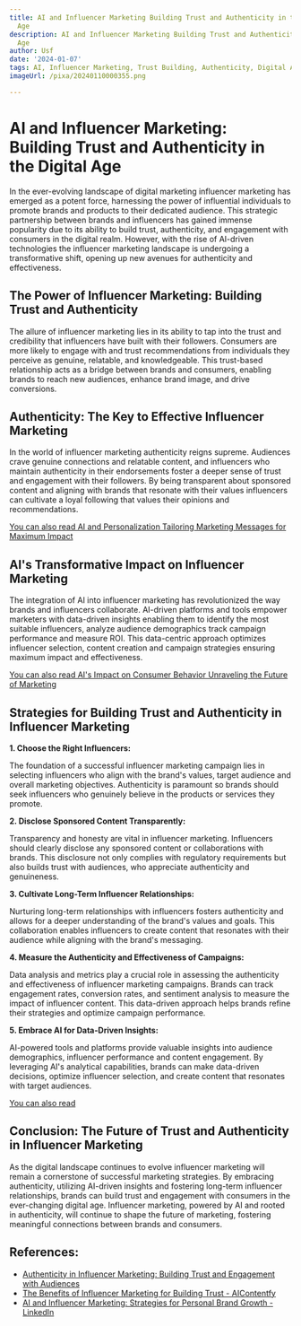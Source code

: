 ```yaml
---
title: AI and Influencer Marketing Building Trust and Authenticity in the Digital
  Age
description: AI and Influencer Marketing Building Trust and Authenticity in the Digital
  Age
author: Usf
date: '2024-01-07'
tags: AI, Influencer Marketing, Trust Building, Authenticity, Digital Age
imageUrl: /pixa/20240110000355.png

---
```

# AI and Influencer Marketing:  Building Trust and Authenticity in the Digital Age

In the ever-evolving landscape of digital marketing influencer  marketing has emerged as a potent force, harnessing  the power of influential  individuals to promote brands and products to their dedicated audience. This strategic partnership between brands and influencers has gained immense popularity due  to its ability to build trust, authenticity, and engagement with consumers in the digital  realm. However, with the rise of AI-driven technologies  the influencer marketing landscape is undergoing a  transformative shift, opening  up new avenues for authenticity and  effectiveness.

## The Power of Influencer Marketing: Building Trust and Authenticity

The allure of influencer marketing lies  in its ability to tap into the trust and credibility that influencers have built with their followers. Consumers are  more likely to engage with and trust recommendations from individuals they perceive as genuine, relatable, and knowledgeable. This trust-based relationship  acts as a  bridge  between brands and consumers, enabling brands  to reach new audiences, enhance brand image, and drive conversions.

## Authenticity: The Key to Effective Influencer Marketing

In the world of influencer marketing authenticity reigns  supreme. Audiences crave genuine connections and relatable content, and influencers who maintain authenticity in  their endorsements foster a deeper  sense of  trust and engagement with their followers. By  being transparent about sponsored content and aligning  with brands that resonate with their values influencers can cultivate a loyal following  that values  their opinions and recommendations.

[You can also read AI and Personalization Tailoring Marketing Messages for Maximum Impact](AI%20and%20Personalization%20Tailoring%20Marketing%20Messages%20for%20Maximum%20Impact)


## AI's Transformative Impact on  Influencer Marketing

The integration of AI into influencer marketing has revolutionized the way brands and influencers collaborate. AI-driven platforms  and  tools empower marketers with data-driven insights enabling them to identify the most suitable influencers, analyze audience demographics  track campaign performance and measure ROI. This  data-centric approach optimizes influencer selection, content creation and campaign strategies ensuring maximum impact and effectiveness.

[You  can also read  AI's Impact on Consumer Behavior Unraveling the Future  of Marketing](AI%27s%20Impact%20on%20Consumer%20Behavior%20Unraveling%20the%20Future%20of%20Marketing)


## Strategies for  Building Trust  and Authenticity in Influencer Marketing

**1. Choose the Right Influencers:**

The foundation of a successful influencer marketing  campaign  lies in selecting  influencers  who align with  the  brand's values, target audience and  overall marketing objectives. Authenticity is paramount so brands should seek influencers who genuinely believe in  the products or  services they promote.

**2. Disclose Sponsored Content Transparently:**

Transparency and honesty are vital in influencer marketing. Influencers should  clearly disclose any  sponsored content or collaborations with brands. This disclosure not only complies with regulatory requirements but also builds trust with audiences, who appreciate authenticity and genuineness.

**3. Cultivate Long-Term Influencer Relationships:**

Nurturing long-term relationships with influencers fosters authenticity  and allows for a deeper understanding of the brand's values and  goals. This collaboration enables influencers to create  content that resonates with their audience while aligning with the brand's messaging.

**4. Measure the Authenticity and Effectiveness of Campaigns:**

Data analysis and metrics play a crucial role in assessing the authenticity and effectiveness of influencer marketing campaigns.  Brands can track engagement rates, conversion rates, and sentiment analysis to measure the impact of influencer content. This data-driven approach helps brands refine their strategies and optimize  campaign performance.

**5. Embrace  AI for Data-Driven Insights:**

AI-powered tools and platforms provide valuable insights into audience demographics,  influencer  performance  and content engagement. By leveraging AI's analytical capabilities, brands can make data-driven decisions, optimize influencer selection, and create content  that resonates with target  audiences.

[You can also read ]()


## Conclusion: The Future of Trust and Authenticity in Influencer Marketing

As the digital landscape continues to evolve influencer marketing will remain a cornerstone of successful marketing strategies. By embracing authenticity, utilizing AI-driven  insights and fostering long-term influencer relationships, brands can build trust and  engagement  with consumers in the ever-changing digital age. Influencer  marketing, powered by AI and rooted in authenticity,  will continue to shape the future of marketing, fostering meaningful  connections between brands and consumers.

## References:
- [Authenticity in Influencer Marketing: Building Trust and Engagement with Audiences](https://www.linkedin.com/pulse/authenticity-influencer-marketing-building-trust-engagement-bang)
- [The Benefits of Influencer Marketing for Building Trust - AIContentfy](https://aicontentfy.com/en/blog/benefits-of-influencer-marketing-for-building-trust)
- [AI and Influencer Marketing: Strategies for Personal Brand Growth - LinkedIn](https://www.linkedin.com/pulse/ai-influencer-marketing-strategies-personal-brand-growth-nanda--c1quf)

